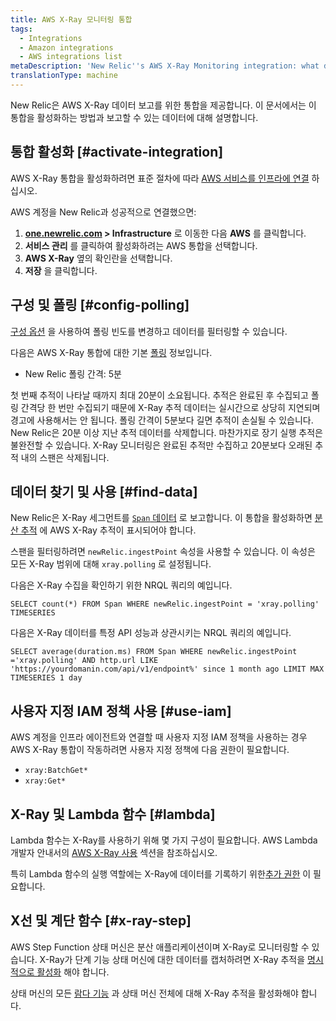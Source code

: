 ```yaml
---
title: AWS X-Ray 모니터링 통합
tags:
  - Integrations
  - Amazon integrations
  - AWS integrations list
metaDescription: 'New Relic''s AWS X-Ray Monitoring integration: what data it reports, and how to enable it.'
translationType: machine
---
```


New Relic은 AWS X-Ray 데이터 보고를 위한 통합을 제공합니다. 이 문서에서는 이 통합을 활성화하는 방법과 보고할 수 있는 데이터에 대해 설명합니다.

## 통합 활성화 [#activate-integration]

AWS X-Ray 통합을 활성화하려면 표준 절차에 따라 [AWS 서비스를 인프라에 연결](/docs/integrations/amazon-integrations/get-started/connect-aws-infrastructure) 하십시오.

AWS 계정을 New Relic과 성공적으로 연결했으면:

1. **[one.newrelic.com](https://one.newrelic.com) > Infrastructure** 로 이동한 다음 **AWS** 를 클릭합니다.
2. **서비스 관리** 를 클릭하여 활성화하려는 AWS 통합을 선택합니다.
3. **AWS X-Ray** 옆의 확인란을 선택합니다.
4. **저장** 을 클릭합니다.

## 구성 및 폴링 [#config-polling]

[구성 옵션](/docs/integrations/new-relic-integrations/cloud-integrations/configure-polling-frequency-data-collection-cloud-integrations) 을 사용하여 폴링 빈도를 변경하고 데이터를 필터링할 수 있습니다.

다음은 AWS X-Ray 통합에 대한 기본 [폴링](/docs/integrations/amazon-integrations/get-started/polling-intervals-aws-integrations) 정보입니다.

* New Relic 폴링 간격: 5분

<Callout variant="tip">
  첫 번째 추적이 나타날 때까지 최대 20분이 소요됩니다. 추적은 완료된 후 수집되고 폴링 간격당 한 번만 수집되기 때문에 X-Ray 추적 데이터는 실시간으로 상당히 지연되며 경고에 사용해서는 안 됩니다.
</Callout>

<Callout variant="important">
  폴링 간격이 5분보다 길면 추적이 손실될 수 있습니다. New Relic은 20분 이상 지난 추적 데이터를 삭제합니다. 마찬가지로 장기 실행 추적은 불완전할 수 있습니다. X-Ray 모니터링은 완료된 추적만 수집하고 20분보다 오래된 추적 내의 스팬은 삭제됩니다.
</Callout>

## 데이터 찾기 및 사용 [#find-data]

New Relic은 X-Ray 세그먼트를 [`Span` 데이터](/docs/data-apis/understand-data/new-relic-data-types/#new-relic-tracing) 로 보고합니다. 이 통합을 활성화하면 [분산 추적](/docs/apm/distributed-tracing/ui-data/understand-use-distributed-tracing-data) 에 AWS X-Ray 추적이 표시되어야 합니다.

스팬을 필터링하려면 `newRelic.ingestPoint` 속성을 사용할 수 있습니다. 이 속성은 모든 X-Ray 범위에 대해 `xray.polling` 로 설정됩니다.

다음은 X-Ray 수집을 확인하기 위한 NRQL 쿼리의 예입니다.

```
SELECT count(*) FROM Span WHERE newRelic.ingestPoint = 'xray.polling' TIMESERIES
```

다음은 X-Ray 데이터를 특정 API 성능과 상관시키는 NRQL 쿼리의 예입니다.

```
SELECT average(duration.ms) FROM Span WHERE newRelic.ingestPoint ='xray.polling' AND http.url LIKE 'https://yourdomanin.com/api/v1/endpoint%' since 1 month ago LIMIT MAX TIMESERIES 1 day
```

## 사용자 지정 IAM 정책 사용 [#use-iam]

AWS 계정을 인프라 에이전트와 연결할 때 사용자 지정 IAM 정책을 사용하는 경우 AWS X-Ray 통합이 작동하려면 사용자 지정 정책에 다음 권한이 필요합니다.

* `xray:BatchGet*`
* `xray:Get*`

## X-Ray 및 Lambda 함수 [#lambda]

Lambda 함수는 X-Ray를 사용하기 위해 몇 가지 구성이 필요합니다. AWS Lambda 개발자 안내서의 [AWS X-Ray 사용](https://docs.aws.amazon.com/lambda/latest/dg/services-xray.html) 섹션을 참조하십시오.

특히 Lambda 함수의 실행 역할에는 X-Ray에 데이터를 기록하기 위한[추가 권한](https://docs.aws.amazon.com/lambda/latest/dg/services-xray.html#services-xray-permissions) 이 필요합니다.

## X선 및 계단 함수 [#x-ray-step]

AWS Step Function 상태 머신은 분산 애플리케이션이며 X-Ray로 모니터링할 수 있습니다. X-Ray가 단계 기능 상태 머신에 대한 데이터를 캡처하려면 X-Ray 추적을 [명시적으로 활성화](https://docs.aws.amazon.com/step-functions/latest/dg/concepts-xray-tracing.html) 해야 합니다.

상태 머신의 모든 [람다 기능](#lambda) 과 상태 머신 전체에 대해 X-Ray 추적을 활성화해야 합니다.